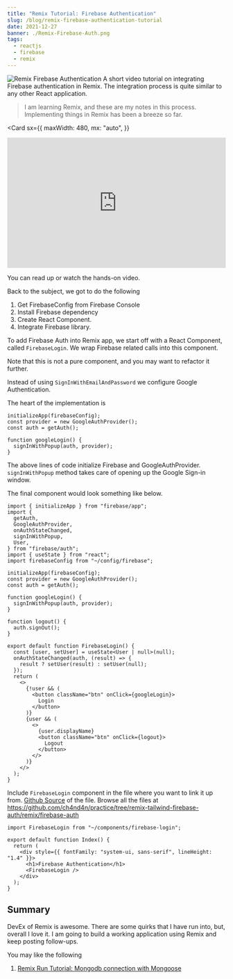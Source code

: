 ```yaml
---
title: "Remix Tutorial: Firebase Authentication"
slug: /blog/remix-firebase-authentication-tutorial
date: 2021-12-27
banner: ./Remix-Firebase-Auth.png
tags:
  - reactjs
  - firebase
  - remix
---
```



![Remix Firebase Authentication](./Remix-Firebase-Auth.png)
A short video tutorial on integrating Firebase authentication
in Remix. The integration process is quite similar to any other
React application.

> I am learning Remix, and these are my notes
> in this process. Implementing things in Remix has been a breeze
> so far.

<Card
  sx={{
    maxWidth: 480,
    mx: "auto",
  }}
>
  <iframe
    width="100%"
    height="300px"
    src="https://www.youtube.com/embed/7rLTDrMfHnk"
    frameborder="0"
    allow="accelerometer; picture-in-picture"
    allowfullscreen
  ></iframe>
</Card>

You can read up or watch the hands-on video.

Back to the subject, we got to do the following

1. Get FirebaseConfig from Firebase Console
2. Install Firebase dependency
3. Create React Component.
4. Integrate Firebase library.

To add Firebase Auth into Remix app, we start off with a
React Component, called `FirebaseLogin`. We wrap Firebase
related calls into this component.

Note that this is not a pure component, and you may want to
refactor it further.

Instead of using `SignInWithEmailAndPassword` we configure Google Authentication.

The heart of the implementation is

```tsx
initializeApp(firebaseConfig);
const provider = new GoogleAuthProvider();
const auth = getAuth();

function googleLogin() {
  signInWithPopup(auth, provider);
}
```

The above lines of code initialize Firebase and GoogleAuthProvider.
`signInWithPopup` method takes care of opening up the Google Sign-in window.

The final component would look something like below.

```tsx:title=firebase-login.tsx
import { initializeApp } from "firebase/app";
import {
  getAuth,
  GoogleAuthProvider,
  onAuthStateChanged,
  signInWithPopup,
  User,
} from "firebase/auth";
import { useState } from "react";
import firebaseConfig from "~/config/firebase";

initializeApp(firebaseConfig);
const provider = new GoogleAuthProvider();
const auth = getAuth();

function googleLogin() {
  signInWithPopup(auth, provider);
}

function logout() {
  auth.signOut();
}

export default function FirebaseLogin() {
  const [user, setUser] = useState<User | null>(null);
  onAuthStateChanged(auth, (result) => {
    result ? setUser(result) : setUser(null);
  });
  return (
    <>
      {!user && (
        <button className="btn" onClick={googleLogin}>
          Login
        </button>
      )}
      {user && (
        <>
          {user.displayName}
          <button className="btn" onClick={logout}>
            Logout
          </button>
        </>
      )}
    </>
  );
}
```

Include `FirebaseLogin` component in the file where you want
to link it up from. [Github Source](https://github.com/ch4nd4n/practice/blob/remix-tailwind-firebase-auth/remix/firebase-auth/app/components/firebase-login.tsx) of the file. Browse
all the files at https://github.com/ch4nd4n/practice/tree/remix-tailwind-firebase-auth/remix/firebase-auth

```tsx
import FirebaseLogin from "~/components/firebase-login";

export default function Index() {
  return (
    <div style={{ fontFamily: "system-ui, sans-serif", lineHeight: "1.4" }}>
      <h1>Firebase Authentication</h1>
      <FirebaseLogin />
    </div>
  );
}
```

## Summary

DevEx of Remix is awesome. There are some quirks that I have run into,
but, overall I love it. I am going to build a working application using
Remix and keep posting follow-ups.

You may like the following

1. [Remix Run Tutorial: Mongodb connection with Mongoose](/blog/remix-run-mongodb-tutorial)
